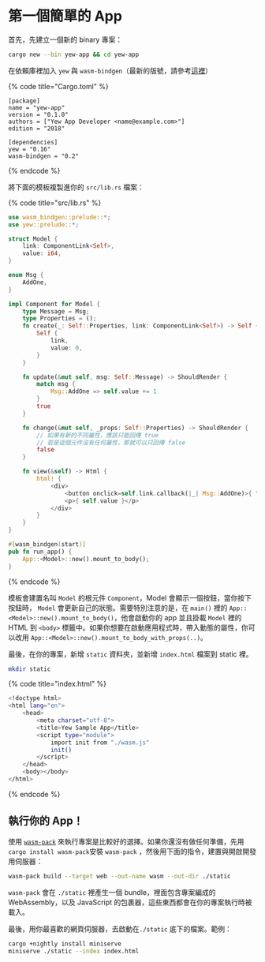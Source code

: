 # 第一個簡單的 App

首先，先建立一個新的 binary 專案：

```bash
cargo new --bin yew-app && cd yew-app
```

在依賴庫裡加入 `yew` 與 `wasm-bindgen`（最新的版號，請參考[這裡](https://docs.rs/yew)）

{% code title="Cargo.toml" %}

```text
[package]
name = "yew-app"
version = "0.1.0"
authors = ["Yew App Developer <name@example.com>"]
edition = "2018"

[dependencies]
yew = "0.16"
wasm-bindgen = "0.2"
```

{% endcode %}

將下面的模板複製進你的 `src/lib.rs` 檔案：

{% code title="src/lib.rs" %}

```rust
use wasm_bindgen::prelude::*;
use yew::prelude::*;

struct Model {
    link: ComponentLink<Self>,
    value: i64,
}

enum Msg {
    AddOne,
}

impl Component for Model {
    type Message = Msg;
    type Properties = ();
    fn create(_: Self::Properties, link: ComponentLink<Self>) -> Self {
        Self {
            link,
            value: 0,
        }
    }

    fn update(&mut self, msg: Self::Message) -> ShouldRender {
        match msg {
            Msg::AddOne => self.value += 1
        }
        true
    }

    fn change(&mut self, _props: Self::Properties) -> ShouldRender {
        // 如果有新的不同屬性，應該只能回傳 true
        // 若是這個元件沒有任何屬性，那就可以只回傳 false
        false
    }

    fn view(&self) -> Html {
        html! {
            <div>
                <button onclick=self.link.callback(|_| Msg::AddOne)>{ "+1" }</button>
                <p>{ self.value }</p>
            </div>
        }
    }
}

#[wasm_bindgen(start)]
pub fn run_app() {
    App::<Model>::new().mount_to_body();
}
```

{% endcode %}

模板會建置名叫 `Model` 的根元件 `Component`，Model 會顯示一個按鈕，當你按下按鈕時， `Model` 會更新自己的狀態。需要特別注意的是，在 `main()` 裡的 `App::<Model>::new().mount_to_body()`，他會啟動你的 app 並且掛載 `Model` 裡的 HTML 到 `<body>` 標籤中。如果你想要在啟動應用程式時，帶入動態的屬性，你可以改用 `App::<Model>::new().mount_to_body_with_props(..)`。

最後，在你的專案，新增 `static` 資料夾，並新增 `index.html` 檔案到 static 裡。

```bash
mkdir static
```

{% code title="index.html" %}

```bash
<!doctype html>
<html lang="en">
    <head>
        <meta charset="utf-8">
        <title>Yew Sample App</title>
        <script type="module">
            import init from "./wasm.js"
            init()
        </script>
    </head>
    <body></body>
</html>
```

{% endcode %}

## 執行你的 App！

使用 [`wasm-pack`](https://rustwasm.github.io/docs/wasm-pack/) 來執行專案是比較好的選擇。如果你還沒有做任何準備，先用`cargo install wasm-pack`安裝 `wasm-pack` ，然後用下面的指令，建置與開啟開發用伺服器：

```bash
wasm-pack build --target web --out-name wasm --out-dir ./static
```

`wasm-pack` 會在 `./static` 裡產生一個 bundle，裡面包含專案編成的 WebAssembly，以及 JavaScript 的包裹器，這些東西都會在你的專案執行時被載入。

最後，用你最喜歡的網頁伺服器，去啟動在`./static` 底下的檔案。範例：

```bash
cargo +nightly install miniserve
miniserve ./static --index index.html
```
